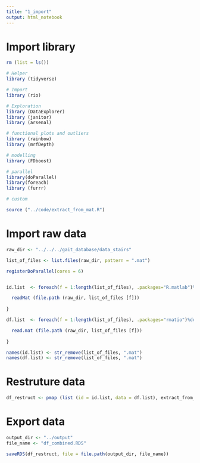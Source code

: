 ```yaml
---
title: "1_import"
output: html_notebook
---
```

 
# Import library

```r
rm (list = ls())

# Helper
library (tidyverse)

# Import
library (rio)

# Exploration 
library (DataExplorer)
library (janitor)
library (arsenal)

# functional plots and outliers
library (rainbow)
library (mrfDepth)

# modelling
library (FDboost)

# parallel
library(doParallel)
library(foreach)
library (furrr)

# custom 

source ("../code/extract_from_mat.R")

```

# Import raw data

```r

raw_dir <- "../../../gait_database/data_stairs"

list_of_files <- list.files(raw_dir, pattern = ".mat")

registerDoParallel(cores = 6)


id.list  <- foreach(f = 1:length(list_of_files), .packages="R.matlab")%dopar% {

  readMat (file.path (raw_dir, list_of_files [f]))
  
}

df.list  <- foreach(f = 1:length(list_of_files), .packages="rmatio")%dopar% {

  read.mat (file.path (raw_dir, list_of_files [f]))
  
}

names(id.list) <- str_remove(list_of_files, ".mat")
names(df.list) <- str_remove(list_of_files, ".mat")


```

# Restruture data

```r
df_restruct <- pmap (list (id = id.list, data = df.list), extract_from_mat)

```


# Export data
 
```r

output_dir <- "../output"
file_name <- "df_combined.RDS"

saveRDS(df_restruct, file = file.path(output_dir, file_name))
```
